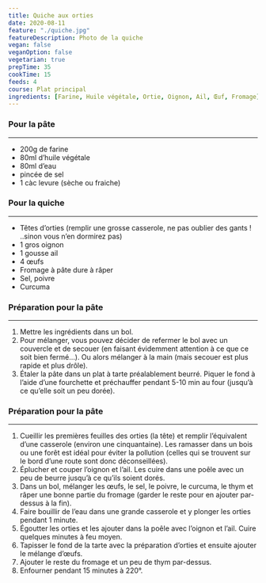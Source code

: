 ```yaml
---
title: Quiche aux orties
date: 2020-08-11
feature: "./quiche.jpg"
featureDescription: Photo de la quiche
vegan: false
veganOption: false
vegetarian: true
prepTime: 35
cookTime: 15
feeds: 4
course: Plat principal
ingredients: [Farine, Huile végétale, Ortie, Oignon, Ail, Œuf, Fromage]
---
```


<Ingredients>

### Pour la pâte
---

- 200g de <Ing id="Farine">farine</Ing>
- 80ml  <Ing id="Huile végétale">d’huile végétale</Ing>
- 80ml d’eau
- pincée de sel
- 1 càc levure (sèche ou fraiche)

### Pour la quiche
---

- Têtes <Ing id="Ortie">d’orties</Ing> (remplir une grosse casserole, ne pas oublier des gants ! ..sinon vous n’en dormirez pas)
- 1 gros <Ing id="Oignon">oignon</Ing>
- 1 gousse <Ing id="Ail">ail</Ing>
- 4 <Ing id="Œuf">œufs</Ing>
- <Ing id="Fromage">Fromage</Ing> à pâte dure à râper
- Sel, poivre
- Curcuma

</Ingredients>

### Préparation pour la pâte
---

1. Mettre les ingrédients dans un bol.
2. Pour mélanger, vous pouvez décider de refermer le bol avec un couvercle et
de secouer (en faisant évidemment attention à ce que ce soit bien
fermé…). Ou alors mélanger à la main (mais secouer est plus rapide et
plus drôle).
3. Étaler la pâte dans un plat à tarte préalablement beurré. Piquer le fond à
l’aide d’une fourchette et préchauffer pendant 5-10 min au four (jusqu’à ce qu’elle soit un peu dorée).

### Préparation pour la pâte
---

1. Cueillir les premières feuilles des orties (la tête) et remplir l’équivalent
d’une casserole (environ une cinquantaine). Les ramasser dans un bois ou une
forêt est idéal pour éviter la pollution (celles qui se trouvent sur le
bord d’une route sont donc déconseillées).
2. Éplucher et couper l’oignon et l’ail. Les cuire dans une poêle avec un peu de beurre jusqu’à ce qu’ils soient dorés.
3. Dans un bol, mélanger les œufs, le sel, le poivre, le curcuma, le thym et
râper une bonne partie du fromage (garder le reste pour en ajouter
par-dessus à la fin).
4. Faire bouillir de l’eau dans une grande casserole et y plonger les orties pendant 1 minute.
5. Égoutter les orties et les ajouter dans la poêle avec l’oignon et l’ail. Cuire quelques minutes à feu moyen.
6. Tapisser le fond de la tarte avec la préparation d’orties et ensuite ajouter le mélange d’œufs.
7. Ajouter le reste du fromage et un peu de thym par-dessus.
8. Enfourner pendant 15 minutes à 220°.
